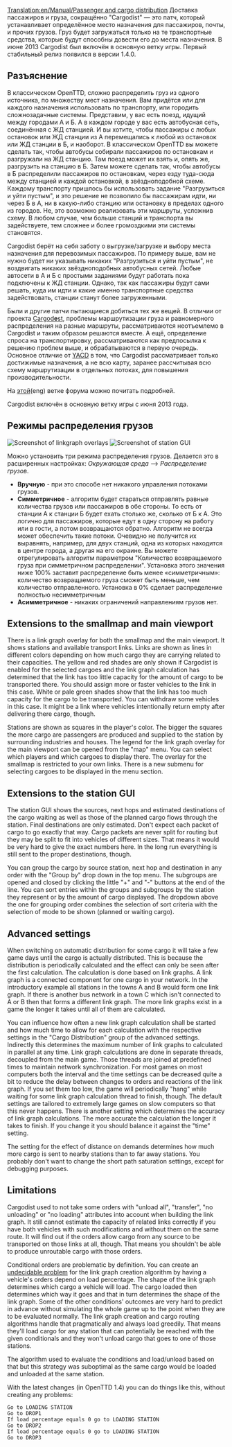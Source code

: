 [[Translation:en/Manual/Passenger and cargo distribution]]
{{ru/Перевод|en/Manual/Passenger and cargo distribution|13}}
Доставка пассажиров и груза, сокращённо "Cargodist" — это патч, который устанавливает определённое место назначения для пассажиров, почты, и прочих грузов. Груз будет загружаться только на те транспортные средства, которые будут способны довести его до места назначения.
В июне 2013 Cargodist был включён в основную ветку игры. Первый стабильный релиз появился в версии 1.4.0.


==Разъяснение==

В классическом OpenTTD, сложно распределить груз из одного источника, по множеству мест назначения. Вам придётся или для каждого назначения использовать по транспорту, или городить сложнозадачные системы. Представим, у вас есть поезд, идущий между городами А и Б. А в каждом городе у вас есть автобусная сеть, соединённая с ЖД станцией. И вы хотите, чтобы пассажиры с любых остановок или ЖД станции из А перемещались к любой из остановок или ЖД станции в Б, и наоборот. В классическом OpenTTD вы можете сделать так, чтобы автобусы собирали пассажиров по остановкам и разгружали на ЖД станцию. Там поезд может их взять и, опять же, разгрузить на станцию в Б. Затем можете сделать так, чтобы автобусы в Б распределили пассажиров по остановкам, через езду туда-сюда между станцией и каждой остановкой, в звёздноподобной схеме. Каждому транспорту пришлось бы использовать задание "Разгрузиться и уйти пустым", и это решение не позволило бы пассажирам идти, ни через Б в А, ни в какую-либо станцию или остановку в пределах одного из городов. Не, это возможно реализовать эти маршруты, усложнив схему. В любом случае, чем больше станций и транспорта вы задействуете, тем сложнее и более громоздкими эти системы становятся.

Cargodist берёт на себя заботу о выгрузке/загрузке и выбору места назначения для перевозимых пассажиров. По примеру выше, вам не нужно будет ни указывать никаких "Разгрузиться и уйти пустым", не воздвигать никаких звёздноподобных автобусных сетей. Любые автосети в А и Б с простыми заданиями будут работать пока подключены к ЖД станции. Однако, так как пассажиры будут сами решать, куда им идти и какие именно транспортные средства задействовать, станции станут более загруженными.

Были и другие патчи пытающиеся добиться тех же вещей. В отличии от проекта [[en/Community/Patches/Passenger and cargo destinations|Cargod'''e'''st]], проблемы маршрутизации груза и равномерного распределения на разные маршруты, рассматриваются неотъемлемо в Cargod'''i'''st и таким образом решаются вместе. А ещё, определение спроса на транспортировку, рассматриваются как предпосылка к решению проблем выше, и обрабатываются в первую очередь. Основное отличие от [http://www.tt-forums.net/viewtopic.php?f=33&t=54253 YACD] в том, что Cargodist рассматривает только достижимые назначения, а не всю карту, заранее рассчитывая всю схему маршрутизации в отдельных потоках, для повышения производительности.

На [http://www.tt-forums.net/viewtopic.php?f=33&t=41992&start=0 этой](eng) ветке форума можно почитать подробней.

Cargodist включён в основную ветку игры с июня 2013 года.

==Режимы распределения грузов==
[[File:en/Manual/Cargodist-overlays.png|frame|Screenshot of linkgraph overlays]]
[[File:en/Manual/Cargodist-station.png|frame|Screenshot of station GUI]]


Можно установить три режима распределения грузов. Делается это в расширенных настройках: ''Окружающая среда'' --> ''Распределение грузов''.
* '''Вручную''' - при это способе нет никакого управления потоками грузов.
* '''Симметричное''' - алгоритм будет стараться отправлять равные количества грузов или пассажиров в обе стороны. То есть от станции А к станции Б будет ехать столько же, сколько от Б к А. Это логично для пассажиров, которые едут в одну сторону на работу или в гости, а потом возвращаются обратно. Алгоритм не всегда может обеспечить такие потоки. Очевидно не получится их выравнять, например, для двух станций, одна из которых находится в центре города, а другая на его окраине. Вы можете отрегулировать алгоритм параметром "Количество возвращаемого груза при симметричном распределении". Установка этого значения ниже 100% заставит распределение быть менее «симметричным»: количество возвращаемого груза сможет быть меньше, чем количество отправленного. Установка в 0% сделает распределение полностью несимметричным
* '''Асимметричное''' - никаких ограничений направлениям грузов нет.

==Extensions to the smallmap and main viewport==

There is a link graph overlay for both the smallmap and the main viewport. It shows stations and available transport links. Links are shown as lines in different colors depending on how much cargo they are carrying related to their capacities. The yellow and red shades are only shown if Cargodist is enabled for the selected cargoes and the link graph calculation has determined that the link has too little capacity for the amount of cargo to be transported there. You should assign more or faster vehicles to the link in this case. White or pale green shades show that the link has too much capacity for the cargo to be transported. You can withdraw some vehicles in this case. It might be a link where vehicles intentionally return empty after delivering there cargo, though.

Stations are shown as squares in the player's color. The bigger the squares the more cargo are passengers are produced and supplied to the station by surrounding industries and houses. The legend for the link graph overlay for the main viewport can be opened from the "map" menu. You can select which players and which cargoes to display there. The overlay for the smallmap is restricted to your own links. There is a new submenu for selecting cargoes to be displayed in the menu section.

==Extensions to the station GUI==
The station GUI shows the sources, next hops and estimated destinations of the cargo waiting as well as those of the planned cargo flows through the station. Final destinations are only estimated. Don't expect each packet of cargo to go exactly that way. Cargo packets are never split for routing but they may be split to fit into vehicles of different sizes. That means it would be very hard to give the exact numbers here. In the long run everything is still sent to the proper destinations, though.

You can group the cargo by source station, next hop and destination in any order with the "Group by" drop down in the top menu. The subgroups are opened and closed by clicking the little "+" and "-" buttons at the end of the line. You can sort entries within the groups and subgroups by the station they represent or by the amount of cargo displayed. The dropdown above the one for grouping order combines the selection of sort criteria with the selection of mode to be shown (planned or waiting cargo).

==Advanced settings==

When switching on automatic distribution for some cargo it will take a few game days until the cargo is actually distributed. This is because the distribution is periodically calculated and the effect can only be seen after the first calculation. The calculation is done based on link graphs. A link graph is a connected component for one cargo in your network. In the introductory example all stations in the towns A and B would form one link graph. If there is another bus network in a town C which isn't connected to A or B then that forms a different link graph. The more link graphs exist in a game the longer it takes until all of them are calculated.

You can influence how often a new link graph calculation shall be started and how much time to allow for each calculation with the respective settings in the "Cargo Distribution" group of the advanced settings. Indirectly this determines the maximum number of link graphs to calculated in parallel at any time. Link graph calculations are done in separate threads, decoupled from the main game. Those threads are joined at predefined times to maintain network synchronization. For most games on most computers both the interval and the time settings can be decreased quite a bit to reduce the delay between changes to orders and reactions of the link graph. If you set them too low, the game will periodically "hang" while waiting for some link graph calculation thread to finish, though. The default settings are tailored to extremely large games on slow computers so that this never happens. There is another setting which determines the accuracy of link graph calculations. The more accurate the calculation the longer it takes to finish. If you change it you should balance it against the "time" setting.

The setting for the effect of distance on demands determines how much more cargo is sent to nearby stations than to far away stations. You probably don't want to change the short path saturation settings, except for debugging purposes.

==Limitations==

Cargodist used to not take some orders with "unload all", "transfer", "no unloading" or "no loading" attributes into account when building the link graph. It still cannot estimate the capacity of related links correctly if you have both vehicles with such modifications and without them on the same route. It will find out if the orders allow cargo from any source to be transported on those links at all, though. That means you shouldn't be able to produce unroutable cargo with those orders.

Conditional orders are problematic by definition. You can create an [http://en.wikipedia.org/wiki/Undecidable_problem undecidable problem] for the link graph creation algorithm by having a vehicle's orders depend on load percentage. The shape of the link graph determines which cargo a vehicle will load. The cargo loaded then determines which way it goes and that in turn determines the shape of the link graph. Some of the other conditions' outcomes are very hard to predict in advance without simulating the whole game up to the point when they are to be evaluated normally. The link graph creation and cargo routing algorithms handle that pragmatically and always load greedily. That means they'll load cargo for any station that can potentially be reached with the given conditionals and they won't unload cargo that goes to one of those stations.

The algorithm used to evaluate the conditions and load/unload based on that but this strategy was suboptimal as the same cargo would be loaded and unloaded at the same station.

With the latest changes (in OpenTTD 1.4) you can do things like this, without creating any problems:

 Go to LOADING STATION
 Go to DROP1
 If load percentage equals 0 go to LOADING STATION
 Go to DROP2
 If load percentage equals 0 go to LOADING STATION
 Go to DROP3